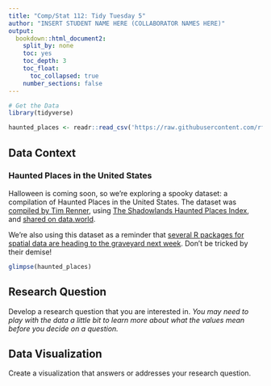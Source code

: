 ```yaml
---
title: "Comp/Stat 112: Tidy Tuesday 5"
author: "INSERT STUDENT NAME HERE (COLLABORATOR NAMES HERE)"
output:
  bookdown::html_document2:
    split_by: none
    toc: yes
    toc_depth: 3
    toc_float:
      toc_collapsed: true
    number_sections: false
---
```


```r
# Get the Data
library(tidyverse)

haunted_places <- readr::read_csv('https://raw.githubusercontent.com/rfordatascience/tidytuesday/master/data/2023/2023-10-10/haunted_places.csv')
```

## Data Context

### Haunted Places in the United States

Halloween is coming soon, so we're exploring a spooky dataset: a compilation of Haunted Places in the United States. 
The dataset was [compiled by Tim Renner](https://github.com/timothyrenner/shadowlands-haunted-places), using [The Shadowlands Haunted Places Index](https://www.theshadowlands.net/places/), and [shared on data.world](https://data.world/timothyrenner/haunted-places).

We're also using this dataset as a reminder that [several R packages for spatial data are heading to the graveyard next week](https://geocompx.org/post/2023/rgdal-retirement/index.html).
Don't be tricked by their demise!

```r
glimpse(haunted_places)
```

## Research Question

Develop a research question that you are interested in. *You may need to play with the data a little bit to learn more about what the values mean before you decide on a question.*

## Data Visualization

Create a visualization that answers or addresses your research question.

```r

```
